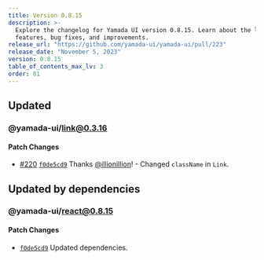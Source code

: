 ```yaml
---
title: Version 0.8.15
description: >-
  Explore the changelog for Yamada UI version 0.8.15. Learn about the latest
  features, bug fixes, and improvements.
release_url: "https://github.com/yamada-ui/yamada-ui/pull/223"
release_date: "November 5, 2023"
version: 0.8.15
table_of_contents_max_lv: 3
order: 81
---
```


## Updated

### @yamada-ui/link@0.3.16

#### Patch Changes

- [#220](https://github.com/hirotomoyamada/yamada-ui/pull/220) [`f0de5cd9`](https://github.com/hirotomoyamada/yamada-ui/commit/f0de5cd97416a2eb6fa2b5aa091b05b82a47397b) Thanks [@illionillion](https://github.com/illionillion)! - Changed `className` in `Link`.

## Updated by dependencies

### @yamada-ui/react@0.8.15

#### Patch Changes

- [`f0de5cd9`](https://github.com/hirotomoyamada/yamada-ui/commit/f0de5cd97416a2eb6fa2b5aa091b05b82a47397b) Updated dependencies.
